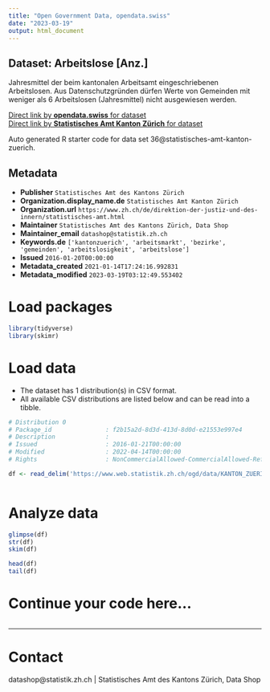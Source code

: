 ```yaml
---
title: "Open Government Data, opendata.swiss"
date: "2023-03-19"
output: html_document
---
```


## Dataset: Arbeitslose [Anz.]

Jahresmittel der beim kantonalen Arbeitsamt eingeschriebenen Arbeitslosen. Aus Datenschutzgründen dürfen Werte von Gemeinden mit weniger als 6 Arbeitslosen (Jahresmittel) nicht ausgewiesen werden.

[Direct link by **opendata.swiss** for dataset](https://opendata.swiss/de/dataset/arbeitslose-anz)<br>
[Direct link by **Statistisches Amt Kanton Zürich** for dataset](https://www.zh.ch/de/politik-staat/gemeinden/gemeindeportraet.html)

Auto generated R starter code for data set 36@statistisches-amt-kanton-zuerich.

## Metadata

- **Publisher** `Statistisches Amt des Kantons Zürich`
- **Organization.display_name.de** `Statistisches Amt Kanton Zürich`
- **Organization.url** `https://www.zh.ch/de/direktion-der-justiz-und-des-innern/statistisches-amt.html`
- **Maintainer** `Statistisches Amt des Kantons Zürich, Data Shop`
- **Maintainer_email** `datashop@statistik.zh.ch`
- **Keywords.de** `['kantonzuerich', 'arbeitsmarkt', 'bezirke', 'gemeinden', 'arbeitslosigkeit', 'arbeitslose']`
- **Issued** `2016-01-20T00:00:00`
- **Metadata_created** `2021-01-14T17:24:16.992831`
- **Metadata_modified** `2023-03-19T03:12:49.553402`


# Load packages

```r

library(tidyverse)
library(skimr)

```

# Load data

-   The dataset has 1 distribution(s) in CSV format.
-   All available CSV distributions are listed below and can be read into a tibble.

```r

# Distribution 0
# Package_id               : f2b15a2d-8d3d-413d-8d0d-e21553e997e4
# Description              : 
# Issued                   : 2016-01-21T00:00:00
# Modified                 : 2022-04-14T00:00:00
# Rights                   : NonCommercialAllowed-CommercialAllowed-ReferenceRequired

df <- read_delim('https://www.web.statistik.zh.ch/ogd/data/KANTON_ZUERICH_107.csv')



```

# Analyze data

```r

glimpse(df)
str(df)
skim(df)

head(df)
tail(df)

```

# Continue your code here...

```r

```

------------------------------------------------------------------------

# Contact

datashop@statistik.zh.ch | Statistisches Amt des Kantons Zürich, Data Shop
